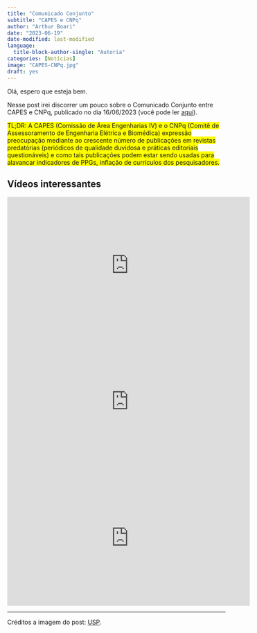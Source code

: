 ```yaml
---
title: "Comunicado Conjunto"
subtitle: "CAPES e CNPq"
author: "Arthur Boari"
date: "2023-06-19"
date-modified: last-modified
language: 
  title-block-author-single: "Autoria"
categories: [Notícias]
image: "CAPES-CNPq.jpg"
draft: yes
---
```


Olá, espero que esteja bem.

Nesse post irei discorrer um pouco sobre o Comunicado Conjunto entre CAPES e CNPq, publicado no dia 16/06/2023 (você pode ler [aqui](230616-Comunicado%20Conjunto_CAPES-CNPQ_OpenAccess_formated_v2.pdf)).

[TL;DR: A CAPES (Comissão de Área Engenharias IV) e o CNPq (Comitê de Assessoramento de Engenharia Elétrica e Biomédica) expressão preocupação mediante ao crescente número de publicações em revistas predatórias (periódicos de qualidade duvidosa e práticas editoriais questionáveis) e como tais publicações podem estar sendo usadas para alavancar indicadores de PPGs, inflação de currículos dos pesquisadores.]{style="background-color: #FFFF00"}

## Vídeos interessantes

<iframe width="560" height="315" src="https://www.youtube.com/embed/2MVpJm6nVzc" title="YouTube video player" frameborder="0" allow="accelerometer; autoplay; clipboard-write; encrypted-media; gyroscope; picture-in-picture; web-share" allowfullscreen>

</iframe>

<iframe width="560" height="315" src="https://www.youtube.com/embed/73goVcQw0QI" title="YouTube video player" frameborder="0" allow="accelerometer; autoplay; clipboard-write; encrypted-media; gyroscope; picture-in-picture; web-share" allowfullscreen>

</iframe>

<iframe width="560" height="315" src="https://www.youtube.com/embed/NNuF_NxNmjc" title="YouTube video player" frameborder="0" allow="accelerometer; autoplay; clipboard-write; encrypted-media; gyroscope; picture-in-picture; web-share" allowfullscreen>

</iframe>

------------------------------------------------------------------------

Créditos a imagem do post: [USP](https://sites.usp.br/ppg-pst/?attachment_id=4092&lang=es).
